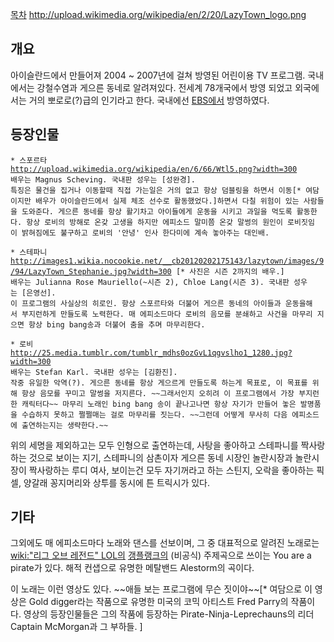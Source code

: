 [[목차]]
http://upload.wikimedia.org/wikipedia/en/2/20/LazyTown_logo.png

== 개요 ==
아이슬란드에서 만들어져 2004 ~ 2007년에 걸쳐 방영된 어린이용 TV 프로그램. 국내에서는 강철수염과 게으른 동네로 알려져있다. 전세계 78개국에서 방영 되었고 외국에서는 거의 뽀로로(?)급의 인기라고 한다. 국내에선 [[EBS]]에서 방영하였다.

== 등장인물 ==
 * 스포르타
 http://upload.wikimedia.org/wikipedia/en/6/66/Wtl5.png?width=300
 배우는 Magnus Scheving. 국내판 성우는 [성완경].
 특징은 물건을 집거나 이동할때 직접 가는일은 거의 없고 항상 덤블링을 하면서 이동[* 여담이지만 배우가 아이슬란드에서 실제 체조 선수로 활동했었다.]하면서 다칠 위험이 있는 사람들을 도와준다. 게으른 동네를 항상 활기차고 아이들에게 운동을 시키고 과일을 먹도록 활동한다. 항상 로비의 방해로 온갖 고생을 하지만 에피소드 말미쯤 온갖 말썽의 원인이 로비짓임이 밝혀짐에도 불구하고 로비의 '안녕' 인사 한다미에 계속 놓아주는 대인배. 

 * 스테파니
 http://images1.wikia.nocookie.net/__cb20120202175143/lazytown/images/9/94/LazyTown_Stephanie.jpg?width=300 [* 사진은 시즌 2까지의 배우.]
 배우는 Julianna Rose Mauriello(~시즌 2), Chloe Lang(시즌 3). 국내판 성우는 [은영선].
 이 프로그램의 사실상의 히로인. 항상 스포르타와 더불어 게으른 동네의 아이들과 운동을해서 부지런하게 만들도록 노력한다. 매 에피소드마다 로비의 음모를 분쇄하고 사건을 마무리 지으면 항상 bing bang송과 더불어 춤을 추며 마무리한다.

 * 로비
 http://25.media.tumblr.com/tumblr_mdhs0ozGvL1qgvslho1_1280.jpg?width=300
 배우는 Stefan Karl. 국내판 성우는 [김환진].
 작중 유일한 악역(?). 게으른 동네를 항상 게으르게 만들도록 하는게 목표로, 이 목표를 위해 항상 음모를 꾸미고 말썽을 저지른다. ~~그래서인지 오히려 이 프로그램에서 가장 부지런한 캐릭터다~~ 마무리 노래인 bing bang 송이 끝나고나면 항상 자기가 만들어 놓은 발명품을 수습하지 못하고 쩔쩔매는 걸로 마무리를 짓는다. ~~그런데 어떻게 무사히 다음 에피소드에 출연하는지는 생략한다.~~ 

위의 세명을 제외하고는 모두 인형으로 출연하는데, 사탕을 좋아하고 스테파니를 짝사랑하는 것으로 보이는 지기, 스테파니의 삼촌이자 게으른 동네 시장인 놀란시장과 놀란시장이 짝사랑하는 루디 여사, 보이는건 모두 자기꺼라고 하는 스틴지, 오락을 좋아하는 픽셀, 양갈래 꽁지머리와 상투를 동시에 튼 트릭시가 있다.

== 기타 ==
그외에도 매 에피소드마다 노래와 댄스를 선보이며, 그 중 대표적으로 알려진 노래로는 [[wiki:"리그 오브 레전드" LOL]]의 [[갱플랭크]]의 (비공식) 주제곡으로 쓰이는 You are a pirate가 있다. 해적 컨샙으로 유명한 메탈밴드 Alestorm의 곡이다. 

{{{#!html
<iframe width="420" height="315" src="http://www.youtube.com/embed/SLMJpHihykI" frameborder="0" allowfullscreen></iframe>
}}}

이 노래는 이런 영상도 있다. ~~애들 보는 프로그램에 무슨 짓이야~~[* 여담으로 이 영상은 Gold digger라는 작품으로 유명한 미국의 코믹 아티스트 Fred Parry의 작품이다. 영상의 등장인물들은 그의 작품에 등장하는 Pirate-Ninja-Leprechauns의 리더 Captain McMorgan과 그 부하들. ]
{{{#!html
<iframe width="640" height="360" src="//www.youtube.com/embed/pMhfbLRoGEw" frameborder="0" allowfullscreen></iframe>
}}}
